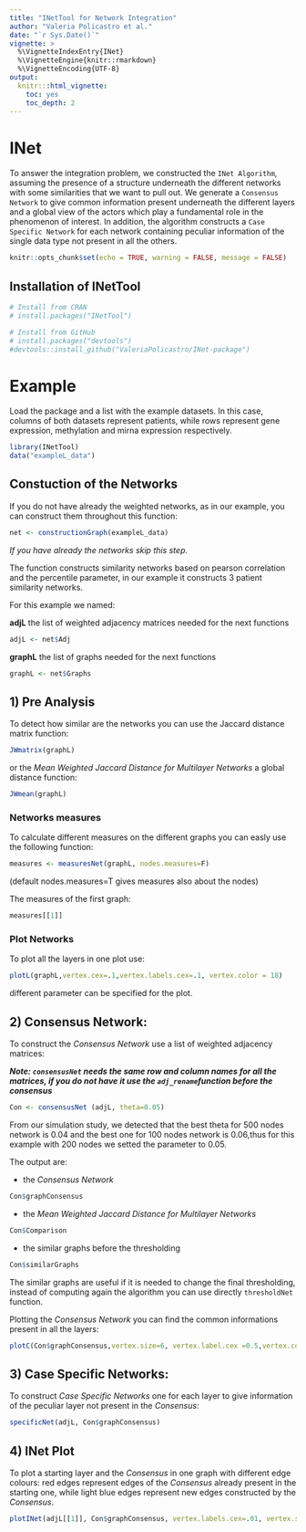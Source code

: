 ```yaml
---
title: "INetTool for Network Integration"
author: "Valeria Policastro et al."
date: "`r Sys.Date()`"
vignette: >
  %\VignetteIndexEntry{INet}
  %\VignetteEngine{knitr::rmarkdown}
  %\VignetteEncoding{UTF-8}
output:
  knitr:::html_vignette:
    toc: yes
    toc_depth: 2
---
```


# INet

To answer the integration problem, we constructed the `INet Algorithm`, assuming the presence of a structure underneath the different networks with some similarities that we want to pull out. We generate a `Consensus Network` to give common information present underneath the different layers and a global view of the actors which play a fundamental role in the phenomenon of interest. In addition, the algorithm constructs a `Case Specific Network` for each network containing peculiar information of the single data type not present in all the others.

```r
knitr::opts_chunk$set(echo = TRUE, warning = FALSE, message = FALSE)
```

## Installation of INetTool

```r
# Install from CRAN 
# install.packages("INetTool")

# Install from GitHub
# install.packages("devtools")
#devtools::install_github("ValeriaPolicastro/INet-package")

```

# Example

Load the package and a list with the example datasets. In this case, columns of both datasets represent patients, while rows represent gene expression, methylation and mirna expression respectively.

```r
library(INetTool)
data("exampleL_data")
```

## Constuction of the Networks

If you do not have already the weighted networks, as in our example, you can construct them throughout this function:

```r
net <- constructionGraph(exampleL_data)
```

*If you have already the networks skip this step.*

The function constructs similarity networks based on pearson correlation and the percentile parameter, in our example it constructs 3 patient similarity networks.

For this example we named:

**adjL** the list of weighted adjacency matrices needed for the next functions

```r
adjL <- net$Adj
```

**graphL** the list of graphs needed for the next functions

```r
graphL <- net$Graphs
```

## 1) Pre Analysis

To detect how similar are the networks you can use the Jaccard distance matrix function:

```r
JWmatrix(graphL)
```

or the *Mean Weighted Jaccard Distance for Multilayer Networks* a global distance function:

```r
JWmean(graphL)
```

### Networks measures

To calculate different measures on the different graphs you can easly use the following function:

```r
measures <- measuresNet(graphL, nodes.measures=F)
```

(default nodes.measures=T gives measures also about the nodes)

The measures of the first graph:

```r
measures[[1]] 
```

### Plot Networks

To plot all the layers in one plot use:

```r
plotL(graphL,vertex.cex=.1,vertex.labels.cex=.1, vertex.color = 18)
```

different parameter can be specified for the plot.

## 2) Consensus Network:

To construct the *Consensus Network* use a list of weighted adjacency matrices:

***Note: `consensusNet` needs the same row and column names for all the matrices, if you do not have it use the `adj_rename`function before the consensus***

```r
Con <- consensusNet (adjL, theta=0.05) 

```

From our simulation study, we detected that the best theta for 500 nodes network is 0.04 and the best one for 100 nodes network is 0.06,thus for this example with 200 nodes we setted the parameter to 0.05.

The output are:

-   the *Consensus Network*

```r
Con$graphConsensus 
```

-   the *Mean Weighted Jaccard Distance for Multilayer Networks*

```r
Con$Comparison
```

-   the similar graphs before the thresholding

```r
Con$similarGraphs
```

The similar graphs are useful if it is needed to change the final thresholding, instead of computing again the algorithm you can use directly `thresholdNet` function.

Plotting the *Consensus Network* you can find the common informations present in all the layers:

```r
plotC(Con$graphConsensus,vertex.size=6, vertex.label.cex =0.5,vertex.color = 18)
```

## 3) Case Specific Networks:

To construct *Case Specific Networks* one for each layer to give information of the peculiar layer not present in the *Consensus*:

```r
specificNet(adjL, Con$graphConsensus)
```

## 4) INet Plot

To plot a starting layer and the *Consensus* in one graph with different edge colours: red edges represent edges of the *Consensus* already present in the starting one, while light blue edges represent new edges constructed by the *Consensus*.

```r
plotINet(adjL[[1]], Con$graphConsensus, vertex.labels.cex=.01, vertex.size=2)
```
